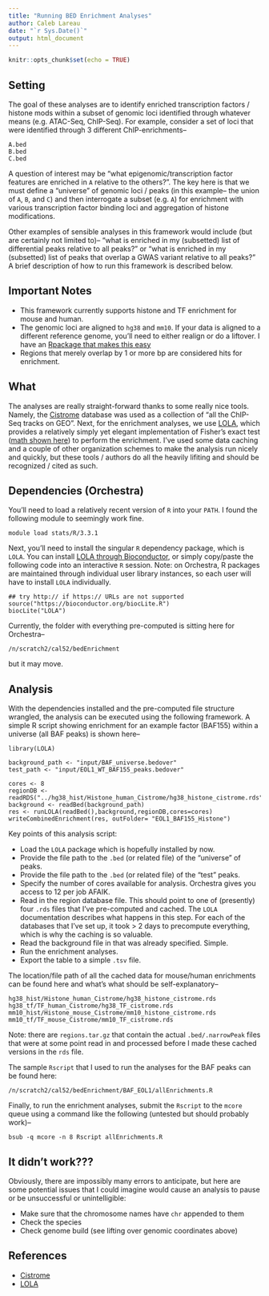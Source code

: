 ```yaml
---
title: "Running BED Enrichment Analyses"
author: Caleb Lareau
date: "`r Sys.Date()`"
output: html_document
---
```


```r
knitr::opts_chunk$set(echo = TRUE)
```

## Setting

The goal of these analyses are to identify enriched transcription factors / histone mods within a subset of genomic loci identified through whatever means (e.g. ATAC-Seq, ChIP-Seq). For example, consider a set of loci that were identified through 3 different ChIP-enrichments--

```
A.bed
B.bed
C.bed
````

A question of interest may be "what epigenomic/transcription factor features are enriched in `A` relative to the others?". The key here is that we must define a "universe" of genomic loci / peaks (in this example-- the union of `A`, `B`, and `C`) and then interrogate a subset (e.g. `A`) for enrichment with various transcription factor binding loci and aggregation of histone modifications.  


Other examples of sensible analyses in this framework would include (but are certainly not limited to)-- "what is enriched in my (subsetted) list of differential peaks relative to all peaks?" or "what is enriched in my (subsetted) list of peaks that overlap a GWAS variant relative to all peaks?" A brief description of how to run this framework is described below. 

## Important Notes

- This framework currently supports histone and TF enrichment for mouse and human. 
- The genomic loci are aligned to `hg38` and `mm10`. If your data is aligned to a different reference genome, you'll need to either realign or do a liftover. I have an [Rpackage that makes this easy](https://github.com/caleblareau/easyLift)
- Regions that merely overlap by 1 or more bp are considered hits for enrichment. 

## What

The analyses are really straight-forward thanks to some really nice tools. Namely, the [Cistrome](http://www.cistrome.org/db/#/) database was used as a collection of "all the ChIP-Seq tracks on GEO". Next, for the enrichment analyses, we use [LOLA](http://databio.org/lola/), which provides a relatively simply yet elegant implementation of Fisher's exact test ([math shown here](https://en.wikipedia.org/wiki/Fisher%27s_exact_test)) to perform the enrichment. I've used some data caching and a couple of other organization schemes to make the analysis run nicely and quickly, but these tools / authors do all the heavily lifiting and should be recognized / cited as such. 


## Dependencies (Orchestra)

You'll need to load a relatively recent version of `R` into your `PATH`. I found the following module to seemingly work fine.

```
module load stats/R/3.3.1
```

Next, you'll need to install the singular `R` dependency package, which is `LOLA`. You can install  [LOLA through Bioconductor](http://bioconductor.org/packages/release/bioc/html/LOLA.html), or simply copy/paste the following code into an interactive `R` session. Note: on Orchestra, R packages are maintained through individual user library instances, so each user will have to install `LOLA` individually.

```
## try http:// if https:// URLs are not supported
source("https://bioconductor.org/biocLite.R")
biocLite("LOLA")
```
Currently, the folder with everything pre-computed is sitting here for Orchestra--
```
/n/scratch2/cal52/bedEnrichment
```
but it may move.

## Analysis

With the dependencies installed and the pre-computed file structure wrangled, the analysis can be executed using the following framework. A simple R script showing enrichment for an example factor (BAF155) within a universe (all BAF peaks) is shown here--

```
library(LOLA)

background_path <- "input/BAF_universe.bedover"
test_path <- "input/EOL1_WT_BAF155_peaks.bedover"

cores <- 8 
regionDB <- readRDS("../hg38_hist/Histone_human_Cistrome/hg38_histone_cistrome.rds")
background <- readBed(background_path)
res <- runLOLA(readBed(),background,regionDB,cores=cores)
writeCombinedEnrichment(res, outFolder= "EOL1_BAF155_Histone")
```

Key points of this analysis script:

- Load the `LOLA` package which is hopefully installed by now. 
- Provide the file path to the `.bed` (or related file) of the "universe" of peaks. 
- Provide the file path to the `.bed` (or related file) of the "test" peaks. 
- Specify the number of cores available for analysis. Orchestra gives you access to 12 per job AFAIK.
- Read in the region database file. This should point to one of (presently) four `.rds` files that I've pre-computed and cached. The `LOLA` documentation describes what happens in this step. For each of the databases that I've set up, it took > 2 days to precompute everything, which is why the caching is so valuable. 
- Read the background file in that was already specified. Simple. 
- Run the enrichment analyses.
- Export the table to a simple `.tsv` file. 

The location/file path of all the cached data for mouse/human enrichments can be found here and what's what should be self-explanatory--

```
hg38_hist/Histone_human_Cistrome/hg38_histone_cistrome.rds
hg38_tf/TF_human_Cistrome/hg38_TF_cistrome.rds
mm10_hist/Histone_mouse_Cistrome/mm10_histone_cistrome.rds
mm10_tf/TF_mouse_Cistrome/mm10_TF_cistrome.rds
```
Note: there are `regions.tar.gz` that contain the actual `.bed/.narrowPeak` files that were at some point read in and processed before I made these cached versions in the `rds` file. 

The sample `Rscript` that I used to run the analyses for the BAF peaks can be found here:

```
/n/scratch2/cal52/bedEnrichment/BAF_EOL1/allEnrichments.R 
```

Finally, to run the enrichment analyses, submit the `Rscript` to the `mcore` queue using a command like the following (untested but should probably work)--

```
bsub -q mcore -n 8 Rscript allEnrichments.R 
```

## It didn't work??? 
Obviously, there are impossibly many errors to anticipate, but here are some potential issues that I could imagine would cause an analysis to pause or be unsuccessful or unintelligible:

- Make sure that the chromosome names have `chr` appended to them
- Check the species
- Check genome build (see lifting over genomic coordinates above)

## References 

- [Cistrome](https://academic.oup.com/nar/article/45/D1/D658/2333932/Cistrome-Data-Browser-a-data-portal-for-ChIP-Seq)
- [LOLA](https://academic.oup.com/bioinformatics/article/32/4/587/1743969/LOLA-enrichment-analysis-for-genomic-region-sets)
